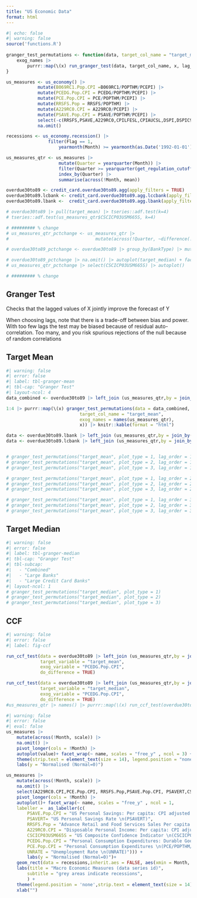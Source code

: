 ```yaml
---
title: "US Economic Data"
format: html
---
```

```r
#| echo: false
#| warning: false
source('functions.R')
                
granger_test_permutations <- function(data, target_col_name = "target_mean", exog_names, lag_order = 4) {
    exog_names |>
        purrr::map(\(x) run_granger_test(data, target_col_name, x, lag_order)) |> list_rbind() |> arrange(`Pr(>F)`) |> filter(`Pr(>F)` <= 0.05)          
}    

us_measures <- us_economy() |>
            mutate(B069RC1.Pop.CPI =B069RC1/POPTHM/PCEPI) |>
            mutate(PCEDG.Pop.CPI = PCEDG/POPTHM/PCEPI) |>
            mutate(PCE.Pop.CPI = PCE/POPTHM/PCEPI) |>
            mutate(RRSFS.Pop = RRSFS/POPTHM) |> 
            mutate(A229RC0.CPI = A229RC0/PCEPI) |> 
            mutate(PSAVE.Pop.CPI = PSAVE/POPTHM/PCEPI) |>
            select(-c(RRSFS,PSAVE,A229RC0,CPILFESL,CPIAUCSL,DSPI,DSPIC96,B069RC1,PCEDG,PCE,POPTHM,PCEPI))|>
            na.omit()

recessions <- us_economy.recession() |> 
                filter(Flag == 1, 
                    yearmonth(Month) >= yearmonth(as.Date('1992-01-01')))

us_measures_qtr <- us_measures |>
                    mutate(Quarter = yearquarter(Month)) |>
                    filter(Quarter >= yearquarter(get_regulation_cutoff())) |>
                    index_by(Quarter) |>
                    summarise(across(!Month, mean))

overdue30to89 <- credit_card.overdue30to89.agg(apply_filters = TRUE)
overdue30to89.lcbank <- credit_card.overdue30to89.agg.lccbank(apply_filters = TRUE)
overdue30to89.lbank <-  credit_card.overdue30to89.agg.lbank(apply_filters = TRUE)                     

# overdue30to89 |> pull(target_mean) |> tseries::adf.test(k=4)
# tseries::adf.test(us_measures_qtr$CSCICP03USM665S, k=4)

# ######### % change 
# us_measures_qtr_pctchange <- us_measures_qtr |> 
#                                 mutate(across(!Quarter, ~difference(.)/lag(.) *100))

# overdue30to89_pctchange <- overdue30to89 |> group_by(BankType) |> mutate(across(!Quarter, ~difference(.)/lag(.) *100))

# overdue30to89_pctchange |> na.omit() |> autoplot(target_median) + facet_wrap(~BankType)
# us_measures_qtr_pctchange |> select(CSCICP03USM665S) |> autoplot()

# ######### % change 
```
## Granger Test

Checks that the lagged values of X jointly improve the forecast of Y

When choosing lags, note that there is a trade-off between bias and power. With too few lags the test may be biased because of residual auto-correlation. Too many, and you risk spurious rejections of the null because of random correlations


::: {#fig-granger .panel-tabset}

## Target Mean

```r
#| warning: false
#| error: false
#| label: tbl-granger-mean
#| tbl-cap: "Granger Test"
#| layout-ncol: 4
data_combined <- overdue30to89 |> left_join (us_measures_qtr,by = join_by(Quarter))

1:4 |> purrr::map(\(x) granger_test_permutations(data = data_combined, 
                            target_col_name = "target_mean",
                            exog_names = names(us_measures_qtr),
                            x)) |> knitr::kable(format = "html")  

data <- overdue30to89.lbank |> left_join (us_measures_qtr,by = join_by(Quarter))
data <- overdue30to89.lcbank |> left_join (us_measures_qtr,by = join_by(Quarter))


# granger_test_permutations("target_mean", plot_type = 1, lag_order = 1)  
# granger_test_permutations("target_mean", plot_type = 2, lag_order = 1)  
# granger_test_permutations("target_mean", plot_type = 3, lag_order = 1)  

# granger_test_permutations("target_mean", plot_type = 1, lag_order = 2)  
# granger_test_permutations("target_mean", plot_type = 2, lag_order = 2)  
# granger_test_permutations("target_mean", plot_type = 3, lag_order = 2)  

# granger_test_permutations("target_mean", plot_type = 1, lag_order = 3)  
# granger_test_permutations("target_mean", plot_type = 2, lag_order = 3)  
# granger_test_permutations("target_mean", plot_type = 3, lag_order = 3)  

```
## Target Median
```r
#| warning: false
#| error: false
#| label: tbl-granger-median
#| tbl-cap: "Granger Test"
#| tbl-subcap:
#|   - "Combined"
#|   - "Large Banks"
#|   - "Large Credit Card Banks"
#| layout-ncol: 1
# granger_test_permutations("target_median", plot_type = 1)  
# granger_test_permutations("target_median", plot_type = 2)  
# granger_test_permutations("target_median", plot_type = 3)  
```

:::

## CCF 
```r
#| warning: false
#| error: false
#| label: fig-ccf

run_ccf_test(data = overdue30to89 |> left_join (us_measures_qtr,by = join_by(Quarter)),
             target_variable = "target_mean",
             exog_variable = "PCEDG.Pop.CPI",
             do_difference = TRUE)

run_ccf_test(data = overdue30to89 |> left_join (us_measures_qtr,by = join_by(Quarter)),
             target_variable = "target_median",
             exog_variable = "PCEDG.Pop.CPI",
             do_difference = TRUE)             
#us_measures_qtr |> names() |> purrr::map(\(x) run_ccf_test(overdue30to89 |> left_join (us_measures_qtr,by = join_by(Quarter)), "target_mean", x, 4))

```


```r
#| warning: false
#| error: false
#| eval: false
us_measures |> 
    mutate(across(!Month, scale)) |> 
    na.omit() |>
    pivot_longer(cols = !Month) |>
    autoplot(value)+ facet_wrap(~ name, scales = "free_y" , ncol = 3) +
    theme(strip.text = element_text(size = 14), legend.position = "none") +
    labs(y = "Normalised (Normal=0)") 

us_measures |> 
    mutate(across(!Month, scale)) |> 
    na.omit() |>
    select(A229RC0.CPI,PCE.Pop.CPI, RRSFS.Pop,PSAVE.Pop.CPI, PSAVERT,CSCICP03USM665S,PCEDG.Pop.CPI,UNRATE) |>
    pivot_longer(cols = !Month) |>
    autoplot()+ facet_wrap(~ name, scales = "free_y" , ncol = 1,
    labeller =  as_labeller(c(
        PSAVE.Pop.CPI = "US Personal Savings: Per capita: CPI adjusted \n(PSAVE/POPTHM/PCEPI)",
        PSAVERT= "US Personal Savings Rate \n(PSAVERT)", 
        RRSFS.Pop = "Advance Retail and Food Services Sales Per capita: CPI adjusted \n(RSAFS/POPTHM)",
        A229RC0.CPI = "Disposable Personal Income: Per capita: CPI adjusted \n(A229RC0/PCEPI)",
        CSCICP03USM665S = "US Composite Confidence Indicator \n(CSCICP03USM665S)",
        PCEDG.Pop.CPI = "Personal Consumption Expenditures: Durable Goods per capita CPI Adjusted \n(PCEDG/POPTHM/PCEPI)",
        PCE.Pop.CPI = "Personal Consumption Expenditures \n(PCE/POPTHM/PCEPI)",
        UNRATE = "Unemployment Rate \n(UNRATE)"))) +
        labs(y = "Normalised (Normal=0)")+
    geom_rect(data = recessions,inherit.aes = FALSE, aes(xmin = Month, xmax = Month + 30, ymin = -Inf, ymax = Inf), fill = "lightgrey", alpha = 0.5) +
    labs(title = "Macro Economic Measures (data series id)",
        subtitle = "grey areas indicate recessions",
        ) +
    theme(legend.position = 'none',strip.text = element_text(size = 14)) +
    xlab("")
        
```